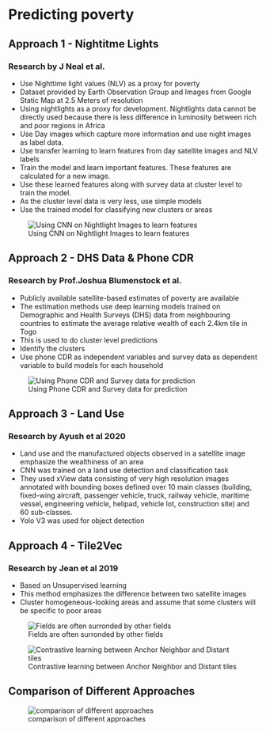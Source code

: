 # Predicting poverty 


## Approach 1 - Nightitme Lights
### Research by J Neal et al.
* Use Nighttime light values (NLV) as a proxy for poverty
* Dataset provided by Earth Observation Group and Images from Google Static Map at 2.5 Meters of resolution
* Using nightlights as a proxy for development. Nightlights data cannot be directly used because there is less difference in luminosity between rich and poor regions in Africa
* Use Day images which capture more information and use night images as label data. 
* Use transfer learning to learn features from day satellite images and NLV labels
* Train the model and learn important features. These features are calculated for a new image.
* Use these learned features along with survey data at cluster level to train the model.
* As the cluster level data is very less, use simple models
* Use the trained model for classifying new clusters or areas

![Using CNN on Nightlight Images to learn features](/Images/cnn_poverty.png)


## Approach 2 - DHS Data & Phone CDR
### Research by Prof.Joshua Blumenstock et al.
* Publicly available satellite-based estimates of poverty are available
* The estimation methods use deep learning models trained on Demographic and Health Surveys (DHS) data from neighbouring countries to estimate the average relative wealth of each 2.4km tile in Togo
* This is used to do cluster level predictions
* Identify the clusters
* Use phone CDR as independent variables and survey data as dependent variable to build models for each household

![Using Phone CDR and Survey data for prediction](/Images/ground_truth_images.png)


## Approach 3 - Land Use
### Research by Ayush et al 2020
* Land use and the manufactured objects observed in a satellite image emphasize the wealthiness of an area
* CNN was trained on a land use detection and classification task
* They used xView data consisting of very high resolution images annotated with bounding boxes defined over 10 main classes (building, fixed-wing aircraft, passenger vehicle, truck, railway vehicle, maritime vessel, engineering vehicle, helipad, vehicle lot, construction site) and 60 sub-classes.
* Yolo V3 was used for object detection

## Approach 4 - Tile2Vec
### Research by Jean et al 2019
* Based on Unsupervised learning
* This method emphasizes the difference between two satellite images
* Cluster homogeneous-looking areas and assume that some clusters will be specific to poor areas

![Fields are often surronded by other fields](/Images/tile2vec.png)

![Contrastive learning between Anchor Neighbor and Distant tiles](Images/tile2vec_2.png)


## Comparison of Different Approaches

![comparison of different approaches](/Images/comparison_methods.png)





























